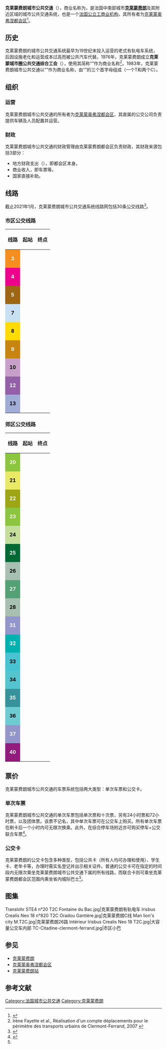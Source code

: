 {{Infobox french transport system
|bgcolor=FFFFFF
|color=black
|Name=克莱蒙费朗城市公共交通<br>{{法国交通数据/城市公共交通|克莱蒙费朗}}
|Image=
|Siege=[[克莱蒙费朗|克莱蒙费朗]]
|Villes=
|YearOpened=
|Propietaire=[[克莱蒙奥弗涅都会区|克莱蒙奥弗涅都会区]]
|Operator=
|Systeme=
|RollingStock=Agora等
|Depot=
|StationAmount=
|Length=
|AveInterstation=
|Service=工作日<br/>周末 （服务缩减甚至停止）
|AnnPassengers=
|Connexion=
* {{法国交通数据|sncf}}
}}

'''克莱蒙费朗城市公共交通'''（{{lang-fr|Transports en commun de Clermont-Ferrand}}），商业名称为'''{{lang|fr|T2C}}'''，是法国中南部城市'''[[克莱蒙费朗|克莱蒙费朗]]'''及其附近区域的城市公共交通系统，也是一个[[法国公立工商业机构|法国公立工商业机构]]，其所有者为[[克莱蒙奥弗涅都会区|克莱蒙奥弗涅都会区]]<ref name="histoire">{{Cite web|url=https://www.t2c.fr/organisation-des-transports-en-commun|title=Organisation des transports en commun|accessdate=2021-01-08|author=t2c.fr|language=fr|publisher=t2c.fr|archive-date=2020-11-30|archive-url=https://web.archive.org/web/20201130045316/https://www.t2c.fr/organisation-des-transports-en-commun}}</ref>。

==历史==

克莱蒙费朗的城市公共交通系统最早为19世纪末投入运营的老式有轨电车系统，后因设施老化和运营成本过高而被公共汽车代替。1976年，克莱蒙费朗成立'''克莱蒙城市圈公共交通综合工会'''（{{lang|fr|syndicat mixte des transports en commun de l'agglomération clermontoise}}），使用其简称“{{lang|fr|SMTC}}”作为商业名称<ref>Irène Fayette et al., Réalisation d'un compte déplacements pour le périmètre des transports urbains de Clermont-Ferrand, 2007 {{fr}}</ref>。1983年，克莱蒙费朗城市公共交通以“{{lang|fr|T2C}}”作为商业名称，由“{{lang|fr|'''T'''ransports en '''c'''ommun de '''C'''lermont-Ferrand}}”的三个首字母组成（一个T和两个C）。

==组织==

===运营===

克莱蒙费朗城市公共交通的所有者为[[克莱蒙奥弗涅都会区|克莱蒙奥弗涅都会区]]，其直属的公交公司负责提供车辆及人员配置并运营。

===财政===

克莱蒙费朗城市公共交通的财政管理由克莱蒙费朗都会区负责财政，其财政来源包括3部分：

* 地方财政支出（{{lang|fr|Contribution}}），即都会区本身。
* 商业收入，即车票等。
* 国家直接补助。

==线路==

截止2021年1月，克莱蒙费朗城市公共交通系统线路网包括30条公交线路<ref>{{Cite web|url=https://www.t2c.fr/votre-trajet/horaires-par-ligne/horaires-des-lignes-regulieres|title=Horaires des lignes régulières|accessdate=2021-01-08|author=t2c.fr|date=|language=fr|publisher=t2c.fr|archive-date=2020-10-24|archive-url=https://web.archive.org/web/20201024170213/https://www.t2c.fr/votre-trajet/horaires-par-ligne/horaires-des-lignes-regulieres}}</ref>。

===市区公交线路===

{| class="wikitable sortable" style="font-size:smaller"
|-
! 线路 !! 起站 !! 终点 
|-
|align="center" style="background:#F68E1E"|'''<font color=#FFFFFF>3</font>'''||align="center"|{{Arret|ROMAGNAT - Gergovia|'''[[罗马尼亚_(多姆山省)|罗马尼亚]]''' - 热尔戈维亚}} ||align="center"| {{Arret|CLERMONT-FD - Les Vignes|'''[[克莱蒙费朗|克莱蒙费朗]]'''-莱维涅}}
|-
|align="center" style="background:#ED028C"|'''<font color=#FFFFFF>4</font>'''||align="center"|{{Arret|CLERMONT-FD - Trémonteix Charcot|'''[[克莱蒙费朗|克莱蒙费朗]]'''-特雷蒙泰-沙尔科}} ||align="center"| {{Arret|CEYRAT - Pradeaux|'''[[塞拉|塞拉]]'''-普拉多}} 
|-
|align="center" style="background:#9E6512"|'''<font color=#FFFFFF>5</font>'''||align="center"| {{Arret|CLERMONT-FD - Gaillard|'''[[克莱蒙费朗|克莱蒙费朗]]'''-加亚尔}}||align="center"|{{Arret|ROYAT - Pépinière|'''[[鲁瓦亚|鲁瓦亚]]'''-佩皮尼耶尔}}
|-
|align="center" style="background:#C7E0F3"|'''<font color=#000000>7</font>'''||align="center"|{{Arret|CLERMONT-FD - Les Côtes|'''[[克莱蒙费朗|克莱蒙费朗]]'''-山岭}} ||align="center"| {{Arret|CLERMONT-FD - Tillon|'''[[克莱蒙费朗|克莱蒙费朗]]''' - 蒂永}}
|-
|align="center" style="background:#FFDC01"|'''<font color=#000000>8</font>'''||align="center"|{{Arret|BEAUMONT - Place d'Armes|'''[[博蒙_(多姆山省)|博蒙]]'''-军火广场}} ||align="center"| {{Arret|CLERMONT-FD - Vallières|'''[[克莱蒙费朗|克莱蒙费朗]]'''-瓦利耶尔}}
|-
|align="center" style="background:#C78510"|'''<font color=#FFFFFF>9</font>'''||align="center"|{{Arret|CLERMONT-FD - Trémonteix Eychart|'''[[克莱蒙费朗|克莱蒙费朗]]'''-特雷蒙泰-埃沙尔}} ||align="center"| {{Arret|CLERMONT-FD - Georges Besse|'''[[克莱蒙费朗|克莱蒙费朗]]''' - 乔治·贝斯}}
|-
|align="center" style="background:#C7A0C9"|'''<font color=#000000>10</font>'''||align="center"|{{Arret|AULNAT - Saint-Exupéry|'''[[欧纳|欧纳]]'''-圣埃克絮佩里}} ||align="center"| {{Arret|DURTOL|'''[[迪尔托勒|迪尔托勒]]'''}} 
|-
|align="center" style="background:#9460A8"|'''<font color=#FFFFFF>12</font>''' ||align="center"|{{Arret|CLERMONT-FD - Delille Montlosier|'''[[克莱蒙费朗|克莱蒙费朗]]'''-德里尔·蒙洛西耶}}||align="center"|{{Arret|AUBIÈRE - Quartier Chambon|'''[[欧比耶尔|欧比耶尔]]'''-尚邦街区}}
|-
|align="center" style="background:#9FACD6"|'''<font color=#000000>13</font>'''||align="center"|{{Arret|Hauts de CHAMALIÈRES|'''[[沙马利耶尔|沙马利耶尔]]'''高地}} ||align="center"| {{Arret|PÉRIGNAT - Les Horts|'''[[阿列河畔佩里尼亚|佩里尼亚]]''' - 莱索尔}} 
|}

===郊区公交线路===

{| class="wikitable sortable" style="font-size:smaller"
|-
! 线路 !! 起站 !! 终点 
|-
|align="center" style="background:#8BC63E"|'''<font color=#FFFFFF>20</font>'''||align="center"|{{Arret|GERZAT - Champfleuri|'''[[热尔扎|热尔扎]]''' - 尚弗勒里}} ||align="center"|{{Arret|AULNAT - Saint-Exupéry|'''[[欧纳|欧纳]]'''-圣埃克絮佩里}}
|-
|align="center" style="background:#EAE966"|'''<font color=#000000>21</font>'''||align="center"|{{Arret|CÉBAZAT - CHU Michel|'''[[塞巴扎|塞巴扎]]'''-大学中心医院}}||align="center"|{{Arret|AUBIÈRE - Quartier Chambon|'''[[欧比耶尔|欧比耶尔]]'''-尚邦街区}}
|-
|align="center" style="background:#9EA615"|'''<font color=#FFFFFF>22</font>'''||align="center"| {{Arret|CLERMONT-FD - Lycée Lafayette|'''[[克莱蒙费朗|克莱蒙费朗]]'''-拉法耶特高级中学}}||align="center"|{{Arret|COURNON - Pasteur|'''[[奥弗涅库尔农|库尔农]]''' - 巴斯德}} 
|-
|align="center" style="background:#8BC63E"|'''<font color=#FFFFFF>23</font>'''||align="center"| {{Arret|CLERMONT-FD - Lycée Lafayette|'''[[克莱蒙费朗|克莱蒙费朗]]'''-拉法耶特高级中学}}||align="center"|{{Arret|COURNON - Grande Halle|'''[[奥弗涅库尔农|库尔农]]''' - 大堂}} 
|-
|align="center" style="background:#C4DF9B"|'''<font color=#000000>24</font>'''||align="center"| {{Arret|CLERMONT-FD - Champratel|'''[[克莱蒙费朗|克莱蒙费朗]]'''-尚普拉泰勒}}||align="center"|{{Arret|BLANZAT - La Grotte|'''[[布朗扎|布朗扎]]''' - 溶洞}}
|-
|align="center" style="background:#016934"|'''<font color=#FFFFFF>25</font>'''||align="center"|{{Arret|CLERMONT-FD - Musée d'Art - Roger Quilliot|'''[[克莱蒙费朗|克莱蒙费朗]]''' - 艺术博物馆-罗歇·吉利奥}} ||align="center"| {{Arret|CLERMONT-FD - Zone des Gravanches|'''[[克莱蒙费朗|克莱蒙费朗]]'''-莱格拉旺什区}}
|-
|align="center" style="background:#A7C0B1"|'''<font color=#000000>26</font>'''||align="center"|{{Arret|ROYAT - Pépinière|'''[[鲁瓦亚|鲁瓦亚]]'''-佩皮尼耶尔}}||align="center"| {{Arret|CEYRAT - Mairie|'''[[塞拉|塞拉]]'''-市政厅}}
|-
|align="center" style="background:#53A174"|'''<font color=#FFFFFF>27</font>'''||align="center"|{{Arret|CLERMONT-FD - Delille Montlosier|'''[[克莱蒙费朗|克莱蒙费朗]]'''-德里尔·蒙洛西耶}}||align="center"| {{Arret|RONAGNAT - Opme|'''[[克莱蒙费朗|克莱蒙费朗]]'''-'''[[罗马尼亚_(多姆山省)|罗马尼亚]]''' - 奥姆}}
|-
|align="center" style="background:#A7C0B1"|'''<font color=#000000>28</font>'''||align="center"|{{Arret|CLERMONT-FD - Les Vignes|'''[[克莱蒙费朗|克莱蒙费朗]]'''-莱维涅}}||align="center"| {{Arret|CÉBAZAT - Porte de Troyes|'''[[塞巴扎|塞巴扎]]'''-特鲁瓦门}}
|-
|align="center" style="background:#9396CA"|'''<font color=#FFFFFF>31</font>'''||align="center"|{{Arret|CLERMONT-FD - Les Vignes|'''[[克莱蒙费朗|克莱蒙费朗]]'''-莱维涅}}||align="center"| {{Arret|CHÂTEAUGAY - Le Châlard|'''[[沙托盖|沙托盖]]'''-勒沙拉尔}}
|-
|align="center" style="background:#00B1B0"|'''<font color=#FFFFFF>32</font>'''||align="center"|{{Arret|CLERMONT-FD - Gaillard|'''[[克莱蒙费朗|克莱蒙费朗]]'''-加亚尔}}||align="center"| {{Arret|SAYAT - Bel Air|'''[[萨亚|萨亚]]'''-贝莱尔}}
|-
|align="center" style="background:#47C3D2"|'''<font color=#000000>33</font>'''||align="center"| {{Arret|ST-BEAUZIRE - Lilas|'''[[圣博济尔|圣博济尔]]'''-丁香}}||align="center"|{{Arret|COURNON - Joseph Gardet|'''[[奥弗涅库尔农|库尔农]]''' - 约瑟夫·加尔代}} 
|-
|align="center" style="background:#54C5CF"|'''<font color=#000000>34</font>'''||align="center"|{{Arret|COURNON - Toulaits|'''[[奥弗涅库尔农|库尔农]]''' - 图莱}}  ||align="center"| {{Arret|LE CENDRE - Route des Martres|'''[[勒桑德尔|勒桑德尔]]'''-莱马尔特尔公路}}
|-
|align="center" style="background:#37939B"|'''<font color=#FFFFFF>35</font>'''||align="center"|{{Arret|CLERMONT-FD - Delille Montlosier|'''[[克莱蒙费朗|克莱蒙费朗]]'''-德里尔·蒙洛西耶}}||align="center"| {{Arret|LEMPDES - Le Pontel|'''[[朗德|朗德]]'''-勒蓬泰勒}}
|-
|align="center" style="background:#6FCBD2"|'''<font color=#000000>36</font>'''||align="center"|{{Arret|CLERMONT-FD - Delille Montlosier|'''[[克莱蒙费朗|克莱蒙费朗]]'''-德里尔·蒙洛西耶}}||align="center"| {{Arret|PONT-DU-CHÂTEAU - Route de Lyon|'''[[堡桥镇|堡桥镇]]'''-里昂公路}}
|-
|align="center" style="background:#9296CA"|'''<font color=#FFFFFF>37</font>'''||align="center"|{{Arret|COURNON - Joseph Gardet|'''[[奥弗涅库尔农|库尔农]]''' - 约瑟夫·加尔代}} ||align="center"| {{Arret|MUR-SUR-ALLIER - Salle Polyvalente|'''[[阿列河畔米尔|阿列河畔米尔]]'''-多功能厅}}
|-
|align="center" style="background:#921B7E"|'''<font color=#FFFFFF>40</font>'''||align="center"|{{Arret|CLERMONT-FD - 1 Mai|'''[[克莱蒙费朗|克莱蒙费朗]]''' - 五月一日}} ||align="center"| {{Arret|ORCINES - Gare du Panoramique des Dômes|'''[[奥尔西讷|奥尔西讷]]'''-多姆山观景台}}
|}

==票价==

克莱蒙费朗城市公共交通的车票系统包括两大类型：单次车票和公交卡。

===单次车票===

克莱蒙费朗城市公共交通的单次车票包括单次票和十次票，另有24小时票和72小时票，以及团体票。该票不记名，其中单次车票可在公交车上购买。所有单次车票在刷卡后一个小时内可无限次换乘。此外，在综合停车场附近亦可购买停车+公交联合车票<ref name="tarif">{{Cite web|url=https://www.t2c.fr/la-carte-modepass|title=Votre titre de transport|accessdate=2021-01-08|author=t2c.fr|language=fr|publisher=t2c.fr|archive-date=2020-11-30|archive-url=https://web.archive.org/web/20201130040904/https://www.t2c.fr/la-carte-modepass}}</ref>。

===公交卡===

克莱蒙费朗的公交卡包含多种类型，包括公共卡（所有人均可办理和使用）、学生卡、老年卡等，办理时需实名登记并出示相关证件。普通的公交卡可在指定的时间段内无限次乘坐克莱蒙费朗城市公共交通下属的所有线路，而联合卡则可乘坐克莱蒙费朗都会区范围内乘坐省内城际巴士<ref name="tarif"/>。

==图集==
<gallery>
Translohr STE4 n°20 T2C Fontaine du Bac.jpg|克莱蒙费朗有轨电车
Irisbus Crealis Neo 18 n°820 T2C Oradou Gantière.jpg|克莱蒙费朗C线
Man lion's city M.T2C.jpg|克莱蒙费朗26路
Intérieur Irisbus Crealis Neo 18 T2C.jpg|大容量公交车内部
TC-Citadine-clermont-ferrand.jpg|市区小巴
</gallery>

==参见==

* [[克莱蒙费朗|克莱蒙费朗]]
* [[克莱蒙奥弗涅都会区|克莱蒙奥弗涅都会区]]
* [[克莱蒙费朗站|克莱蒙费朗站]]
== 参考文献 ==
{{Reflist}}

[[Category:法国城市公共交通|Category:法国城市公共交通]]
[[Category:克莱蒙费朗|Category:克莱蒙费朗]]